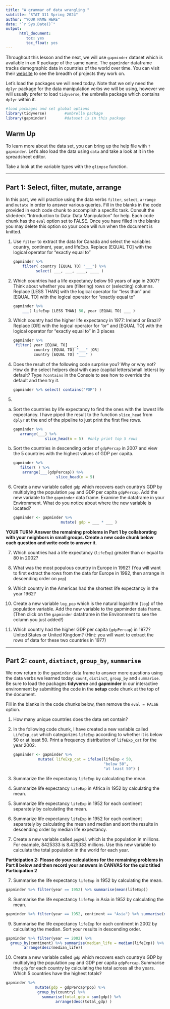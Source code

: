 ```yaml
---
title: "A grammar of data wrangling "
subtitle: "STAT 311 Spring 2024"
author: "YOUR NAME HERE"
date: "`r Sys.Date()`"
output:    
      html_document:
         toc: yes
         toc_float: yes
---
```


Throughout this lesson and the next, we will use `gapminder` dataset which is available in an R package of the same name. The `gapminder` dataframe tracks demographic data in countries of the world over time. You can visit their [website](https://www.gapminder.org) to see the breadth of projects they work on. 

Let's load the packages we will need today. Note that we only need the `dplyr` package for the data manipulation verbs we will be using, however we will usually prefer to load `tidyverse`, the umbrella package which contains `dplyr` within it.

```r
#load packages and set global options
library(tidyverse)        #umbrella package
library(gapminder)        #dataset is in this package

```

## Warm Up

To learn more about the data set, you can bring up the help file with `?gapminder`. Let's also load the data using `data` and take a look at it in the spreadsheet editor.

Take a look at the variable types  with the `glimpse` function. 

* * * 

## Part 1: Select, filter, mutate, arrange

In this part, we will practice using the data verbs `filter`, `select`, `arrange` and `mutate` in order to answer various queries. 
Fill in the blanks in the code provided in each code chunk to accomplish a specific task. Consult the slidedeck "Introduction to Data: Data Manipulation" for help. Each code chunk has the `eval` option set to FALSE. Once you have filled in the blanks you may delete this option so your code will run when the document is knitted.

1. Use `filter` to extract the data for Canada and select the variables country, continent, year, and lifeExp. Replace [EQUAL TO] with the logical operator for "exactly equal to"


    ```r
    
    gapminder %>% 
        filter( country [EQUAL TO] "___") %>%
              select( ___, ___, ____, ____ )

    ```

2. Which countries had a life expectancy below 50 years of age in 2007? Think about whether you are (filtering) rows or (selecting) columns. Replace [LESS THAN] with the logical operator for "less than" and [EQUAL TO] with the logical operator for "exactly equal to"

    ```r

    gapminder %>% 
        ___( lifeExp [LESS THAN] 50, year [EQUAL TO] ___ )

    ```


3. Which country had the higher life expectancy in 1977: Ireland or Brazil? Replace [OR] with the logical operator for "or" and [EQUAL TO] with the logical operator for "exactly equal to" in 3 places

    ```r

    gapminder %>% 
     filter( year [EQUAL TO] ___,
             country [EQUAL TO] "___" [OR] 
             country [EQUAL TO] "___" )

    ```


4. Does the result of the following code surprise you? Why or why not? How do the select helpers deal with case (capital letters/small letters) by default? Type `?contains` in the Console to see how to override the default and then try it.

    ```r

    gapminder %>% select( contains("POP") )

    ```


5. 

a. Sort the countries by life expectancy  to find the ones with the lowest life expectancy.  I have piped the result to the function `slice_head` from `dplyr` at the end of the pipeline to just print the first five rows.  

    ```r

    gapminder %>% 
       arrange(___) %>% 
                  slice_head(n = 5)  #only print top 5 rows             

    ```


b. Sort the countries in descending order of `gdpPercap` in 2007 and view the 5 countries with the highest values of GDP per capita.

    ```r

    gapminder %>% 
       filter( ) %>% 
        arrange(___(gdpPercap)) %>% 
                       slice_head(n = 5)
        

    ```

6. Create a new variable called `gdp` which recovers each country's GDP by multiplying the population `pop` and GDP per capita `gdpPercap`. Add the new variable to the `gapminder` data frame. Examine the dataframe in your Enviromment. What do you notice about where the new variable is located? 

    ```r
gapminder <- gapminder %>% 
                         mutate( gdp = ___ * ___ )

    ```

**YOUR TURN: Answer the remaining problems in Part 1 by collaborating with your neighbors in small groups. Create a new code chunk below each question and write code to answer it. **


7. Which countries had a life expectancy (`lifeExp`)  greater than or equal to 80 in 2002?


8. What was the most populous country in Europe in 1992?  (You will want to first extract the rows from the data for Europe in 1992, then arrange in descending order on `pop`)


9. Which country in the Americas had the shortest life expectancy in the year 1962? 


10. Create a new variable `log_pop` which is the natural logarithm (`log`) of the population variable. Add the new variable to the gapminder data frame. (Then click on the `gapminder` dataframe in the Environment to see the column you just added!)


11. Which country had the higher GDP per capita (`gdpPercap`) in 1977? United States or United Kingdom? (Hint: you will want to extract the rows of data for these two countries in 1977)




* * *

## Part 2: `count`, `distinct`, `group_by`, `summarise`

We now return to the `gapminder` data frame to answer more questions using the data verbs we learned today: `count`, `distinct`, `group_by` and `summarise`. Be sure to load the packages **tidyverse** and **gapminder** in our interactive environment by submitting the code in the **setup** code chunk at the top of the document. 

Fill in the blanks in the code chunks below, then remove the `eval = FALSE` option. 

1. How many unique countries does the data set contain? 
 


2. In the following code chunk, I have created a new variable called `LifeExp_cat` which categorizes `lifeExp` according to whether it is below 50 or at least 50. Print a frequency distribution of `lifeExp_cat` for the year 2002.


    ```r

    gapminder <- gapminder %>% 
               mutate( lifeExp_cat = ifelse(lifeExp < 50, 
                                            "below 50", 
                                            "at least 50") )

    ```

3. Summarize the life expectancy `lifeExp` by calculating the mean.

 
4. Summarize life expectancy `lifeExp` in Africa in 1952 by calculating the mean.

5. Summarize life expectancy `lifeExp` in 1952 for each continent separately by calculating the mean.



6. Summarize life expectancy `lifeExp` in 1952 for each continent separately by calculating the mean and median and sort the results in descending order by median life expectancy. 



6. Create a new variable called `popMil` which is the population in millions. For example, 8425333 is 8.425333 millions.  Use this new variable to calculate the total population in the world for each year. 



**Participation 2: Please do your calculations for the remaining problems in Part II below and then record your answers in CANVAS for the quiz titled Participation 2**




7. Summarise the life expectancy `lifeExp` in 1952 by calculating the mean.

```r
gapminder %>% filter(year == 1952) %>% summarise(mean(lifeExp))
```

8. Summarise the life expectancy `lifeExp` in Asia in 1952 by calculating the mean. 
```r
gapminder %>% filter(year == 1952, continent == "Asia") %>% summarise(mean(lifeExp))
```

9. Summarise the life expectancy `lifeExp` for each continent in 2002 by calculating the median. Sort your results in descending order.
```r
gapminder %>% filter(year == 2002) %>% 
  group_by(continent) %>% summarise(median_life = median(lifeExp)) %>% 
        arrange(desc(median_life))
```

10.  Create a new variable called `gdp` which recovers each country's GDP by multiplying the population `pop` and GDP per capita `gdpPercap`. Summarise the `gdp` for each country by calculating the total across all the years. Which 5 countries have the highest totals?

```r
gapminder %>%
             mutate(gdp = gdpPercap*pop) %>%
              group_by(country) %>% 
                summarise(total_gdp = sum(gdp)) %>%
                      arrange(desc(total_gdp) )
                 
```
 

